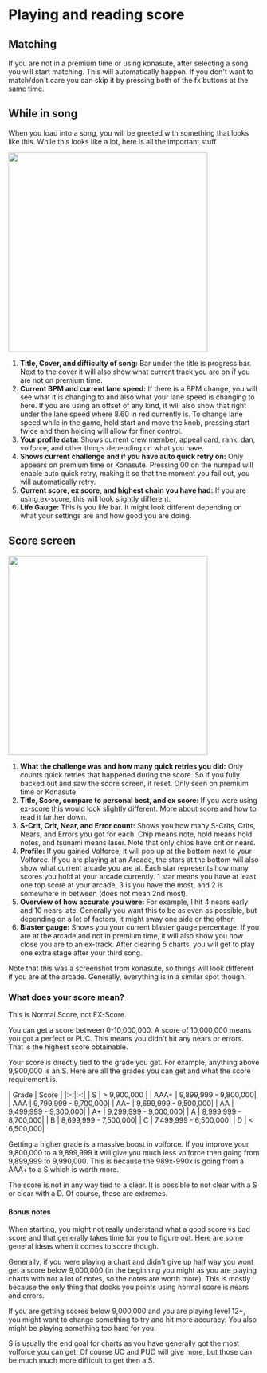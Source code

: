 
# Playing and reading score

## Matching
If you are not in a premium time or using konasute, after selecting a song you
will start matching. This will automatically happen. If you don't want to
match/don't care you can skip it by pressing both of the fx buttons at the same
time.

## While in song
When you load into a song, you will be greeted with something that looks like this. While this looks like a lot, here is all the important stuff

<div className="flex items-center justify-center mt-3">
 <img src='/startingout/playing/ingame.jpg' width="400"/>
</div>

1. **Title, Cover, and difficulty of song:** Bar under the title is progress bar.
   Next to the cover it will also show what current track you are on if you are
   not on premium time.
2. **Current BPM and current lane speed:** If there is a BPM change, you will see
   what it is changing to and also what your lane speed is changing to here. If
   you are using an offset of any kind, it will also show that right under the
   lane speed where 8.60 in red currently is. To change lane speed while in the
   game, hold start and move the knob, pressing start twice and then holding
   will allow for finer control.
3. **Your profile data:** Shows current crew member, appeal card, rank, dan,
   volforce, and other things depending on what you have.
4. **Shows current challenge and if you have auto quick retry on:** Only appears on
   premium time or Konasute. Pressing 00 on the numpad will enable auto quick
   retry, making it so that the moment you fail out, you will automatically
   retry.
5. **Current score, ex score, and highest chain you have had:** If you are using
   ex-score, this will look slightly different. 
6. **Life Gauge:** This is you life bar. It might look different depending on what your
   settings are and how good you are doing.

## Score screen
<div className="flex items-center justify-center mt-3">
 <img src='/startingout/playing/scoreScreen.jpg' width="400"/>
</div>

1. **What the challenge was and how many quick retries you did:** Only counts quick
   retries that happened during the score. So if you fully backed out and saw
   the score screen, it reset. Only seen on premium time or Konasute
2. **Title, Score, compare to personal best, and ex score:** If you were using
   ex-score this would look slightly different. More about score and how to read
   it farther down. 
3. **S-Crit, Crit, Near, and Error count:** Shows you how many S-Crits, Crits,
   Nears, and Errors you got for each. Chip means note, hold means hold notes,
   and tsunami means laser. Note that only chips have crit or nears.
4. **Profile:** If you gained Volforce, it will pop up at the bottom next to your
   Volforce. If you are playing at an Arcade, the stars at the bottom will also
   show what current arcade you are at. Each star represents how many scores you
   hold at your arcade currently. 1 star means you have at least one top score
   at your arcade, 3 is you have the most, and 2 is somewhere in between (does
   not mean 2nd most).
5. **Overview of how accurate you were:** For example, I hit 4 nears early and 10
   nears late. Generally you want this to be as even as possible, but depending
   on a lot of factors, it might sway one side or the other.
6. **Blaster gauge:** Shows you your current blaster gauge percentage. If you are at
   the arcade and not in premium time, it will also show you how close you are
   to an ex-track. After clearing 5 charts, you will get to play one extra stage
   after your third song.

Note that this was a screenshot from konasute, so things will look different if you are at the arcade. Generally, everything is in a similar spot though.

### What does your score mean?
<Callout>
   This is Normal Score, not EX-Score.
</Callout>

You can get a score between 0-10,000,000. A score of 10,000,000 means you got a perfect or PUC. This means you didn't hit any nears or errors. That is the highest score obtainable.

Your score is directly tied to the grade you get. For example, anything above 9,900,000 is an S. Here are all the grades you can get and what the score requirement is.
<br/>
<div className="flex items-center justify-center">
   | Grade |  Score  |
   |:-:|:-:| 
   |  S  | > 9,900,000 |
   | AAA+ | 9,899,999 - 9,800,000| 
   | AAA | 9,799,999 - 9,700,000|
   | AA+ | 9,699,999 - 9,500,000|
   | AA | 9,499,999 - 9,300,000|
   | A+ | 9,299,999 - 9,000,000|
   | A | 8,999,999 - 8,700,000|
   | B | 8,699,999 - 7,500,000|
   | C | 7,499,999 - 6,500,000|
   | D | < 6,500,000| 
</div>

Getting a higher grade is a massive boost in volforce. If you improve your
9,800,000 to a 9,899,999 it will give you much less volforce then going from
9,899,999 to 9,990,000. This is because the 989x-990x is going from a AAA+ to a
S which is worth more.

The score is not in any way tied to a clear. It is possible to not clear with a
S or clear with a D. Of course, these are extremes. 

#### Bonus notes
When starting, you might not really understand what a good score vs bad score
and that generally takes time for you to figure out. Here are some general ideas
when it comes to score though.

Generally, if you were playing a chart and didn't give up half way you wont get
a score below 9,000,000 (in the beginning you might as you are playing charts
with not a lot of notes, so the notes are worth more). This is mostly because
the only thing that docks you points using normal score is nears and errors.

If you are getting scores below 9,000,000 and you are playing level 12+, you
might want to change something to try and hit more accuracy. You also might be
playing something too hard for you.

S is usually the end goal for charts as you have generally got the most volforce
you can get. Of course UC and PUC will give more, but those can be much much
more difficult to get then a S.

